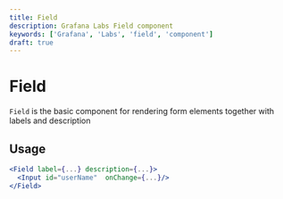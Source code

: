 ```yaml
---
title: Field
description: Grafana Labs Field component
keywords: ['Grafana', 'Labs', 'field', 'component']
draft: true
---
```



# Field <Badge text='draft' color='orange'></Badge>

`Field` is the basic component for rendering form elements together with labels and description

## Usage

```jsx
<Field label={...} description={...}>
  <Input id="userName"  onChange={...}/>
</Field>
```
